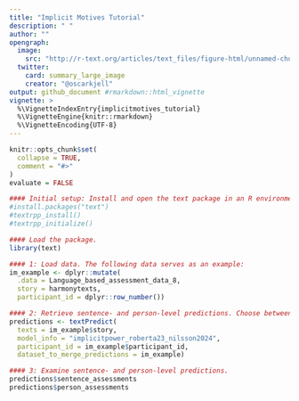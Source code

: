 ```yaml
---
title: "Implicit Motives Tutorial"
description: " "
author: ""
opengraph:
  image: 
    src: "http://r-text.org/articles/text_files/figure-html/unnamed-chunk-5-1.png"
  twitter:
    card: summary_large_image
    creator: "@oscarkjell"
output: github_document #rmarkdown::html_vignette
vignette: >
  %\VignetteIndexEntry{implicitmotives_tutorial}
  %\VignetteEngine{knitr::rmarkdown}
  %\VignetteEncoding{UTF-8}
---
```


```r
knitr::opts_chunk$set(
  collapse = TRUE,
  comment = "#>"
)
evaluate = FALSE
```



```r
#### Initial setup: Install and open the text package in an R environment (only required the first time).
#install.packages("text")
#textrpp_install()
#textrpp_initialize()

#### Load the package.
library(text)

#### 1: Load data. The following data serves as an example:  
im_example <- dplyr::mutate(
  .data = Language_based_assessment_data_8,
  story = harmonytexts,
  participant_id = dplyr::row_number()) 

#### 2: Retrieve sentence- and person-level predictions. Choose between our three motives: power, achievement, or affiliation.
predictions <- textPredict(
  texts = im_example$story,
  model_info = "implicitpower_roberta23_nilsson2024",
  participant_id = im_example$participant_id,
  dataset_to_merge_predictions = im_example)

#### 3: Examine sentence- and person-level predictions. 
predictions$sentence_assessments
predictions$person_assessments



```


